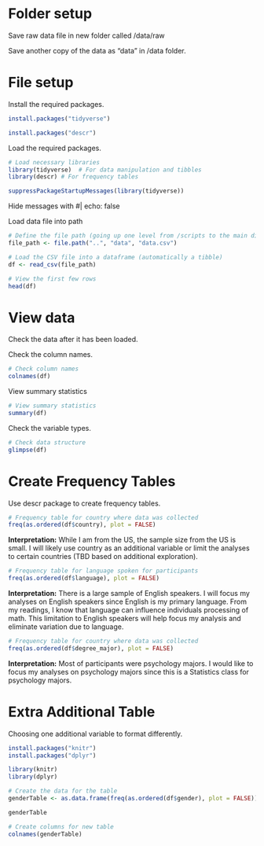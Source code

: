 # Folder setup

Save raw data file in new folder called /data/raw

Save another copy of the data as "data" in /data folder.

# File setup

Install the required packages.

```r
install.packages("tidyverse")
```

```r
install.packages("descr")
```

Load the required packages.

```r
# Load necessary libraries
library(tidyverse)  # For data manipulation and tibbles
library(descr) # For frequency tables
```

```r
suppressPackageStartupMessages(library(tidyverse))
```

Hide messages with #\| echo: false

Load data file into path

```r
# Define the file path (going up one level from /scripts to the main directory)
file_path <- file.path("..", "data", "data.csv")

# Load the CSV file into a dataframe (automatically a tibble)
df <- read_csv(file_path)

# View the first few rows
head(df)
```

# View data

Check the data after it has been loaded.

Check the column names.

```r
# Check column names
colnames(df)

```

View summary statistics

```r
# View summary statistics
summary(df)
```

Check the variable types.

```r
# Check data structure
glimpse(df)
```

# Create Frequency Tables

Use descr package to create frequency tables.

```r
# Frequency table for country where data was collected
freq(as.ordered(df$country), plot = FALSE)
```

**Interpretation:** While I am from the US, the sample size from the US is small. I will likely use country as an additional variable or limit the analyses to certain countries (TBD based on additional exploration).

```r
# Frequency table for language spoken for participants
freq(as.ordered(df$language), plot = FALSE)
```

**Interpretation:** There is a large sample of English speakers. I will focus my analyses on English speakers since English is my primary language. From my readings, I know that language can influence individuals processing of math. This limitation to English speakers will help focus my analysis and eliminate variation due to language.

```r
# Frequency table for country where data was collected
freq(as.ordered(df$degree_major), plot = FALSE)
```

**Interpretation:** Most of participants were psychology majors. I would like to focus my analyses on psychology majors since this is a Statistics class for psychology majors.

# Extra Additional Table

Choosing one additional variable to format differently.

```r
install.packages("knitr")
install.packages("dplyr")
```

```r
library(knitr)
library(dplyr)
```

```r
# Create the data for the table
genderTable <- as.data.frame(freq(as.ordered(df$gender), plot = FALSE))

genderTable
```

```r
# Create columns for new table
colnames(genderTable)
```
